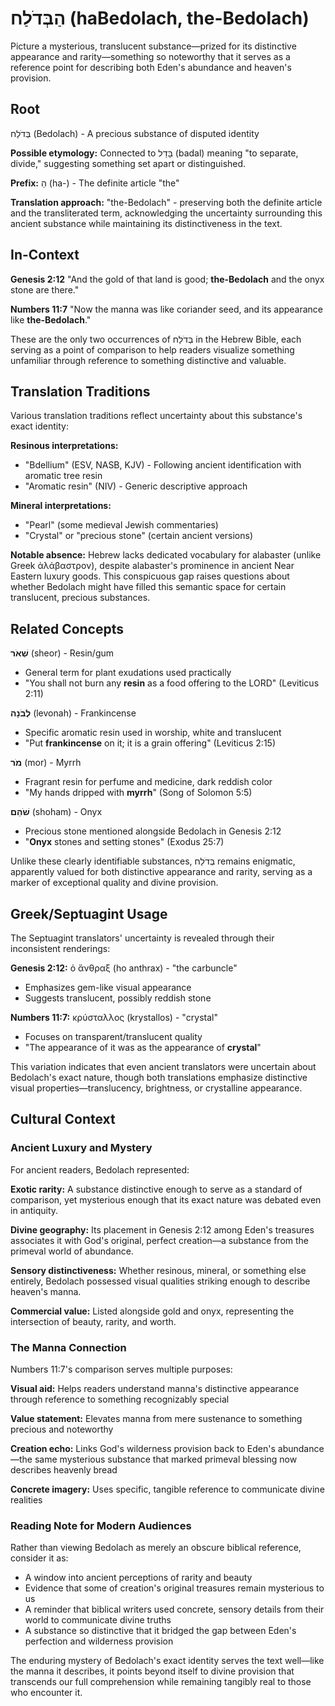 # הַבְּדֹלַח (haBedolach, the-Bedolach)

Picture a mysterious, translucent substance—prized for its distinctive appearance and rarity—something so noteworthy that it serves as a reference point for describing both Eden's abundance and heaven's provision.

## Root

בְּדֹלַח (Bedolach) - A precious substance of disputed identity

**Possible etymology:** Connected to בָּדַל (badal) meaning "to separate, divide," suggesting something set apart or distinguished.

**Prefix:** הַ (ha-) - The definite article "the"

**Translation approach:** "the-Bedolach" - preserving both the definite article and the transliterated term, acknowledging the uncertainty surrounding this ancient substance while maintaining its distinctiveness in the text.

## In-Context

**Genesis 2:12** "And the gold of that land is good; **the-Bedolach** and the onyx stone are there."

**Numbers 11:7** "Now the manna was like coriander seed, and its appearance like **the-Bedolach**."

These are the only two occurrences of בְּדֹלַח in the Hebrew Bible, each serving as a point of comparison to help readers visualize something unfamiliar through reference to something distinctive and valuable.

## Translation Traditions

Various translation traditions reflect uncertainty about this substance's exact identity:

**Resinous interpretations:**

- "Bdellium" (ESV, NASB, KJV) - Following ancient identification with aromatic tree resin
- "Aromatic resin" (NIV) - Generic descriptive approach

**Mineral interpretations:**

- "Pearl" (some medieval Jewish commentaries)
- "Crystal" or "precious stone" (certain ancient versions)

**Notable absence:** Hebrew lacks dedicated vocabulary for alabaster (unlike Greek ἀλάβαστρον), despite alabaster's prominence in ancient Near Eastern luxury goods. This conspicuous gap raises questions about whether Bedolach might have filled this semantic space for certain translucent, precious substances.

## Related Concepts

**שְׁאֹר** (sheor) - Resin/gum

- General term for plant exudations used practically
- "You shall not burn any **resin** as a food offering to the LORD" (Leviticus 2:11)

**לְבֹנָה** (levonah) - Frankincense

- Specific aromatic resin used in worship, white and translucent
- "Put **frankincense** on it; it is a grain offering" (Leviticus 2:15)

**מֹר** (mor) - Myrrh

- Fragrant resin for perfume and medicine, dark reddish color
- "My hands dripped with **myrrh**" (Song of Solomon 5:5)

**שֹׁהַם** (shoham) - Onyx

- Precious stone mentioned alongside Bedolach in Genesis 2:12
- "**Onyx** stones and setting stones" (Exodus 25:7)

Unlike these clearly identifiable substances, בְּדֹלַח remains enigmatic, apparently valued for both distinctive appearance and rarity, serving as a marker of exceptional quality and divine provision.

## Greek/Septuagint Usage

The Septuagint translators' uncertainty is revealed through their inconsistent renderings:

**Genesis 2:12:** ὁ ἄνθραξ (ho anthrax) - "the carbuncle"

- Emphasizes gem-like visual appearance
- Suggests translucent, possibly reddish stone

**Numbers 11:7:** κρύσταλλος (krystallos) - "crystal"

- Focuses on transparent/translucent quality
- "The appearance of it was as the appearance of **crystal**"

This variation indicates that even ancient translators were uncertain about Bedolach's exact nature, though both translations emphasize distinctive visual properties—translucency, brightness, or crystalline appearance.

## Cultural Context

### Ancient Luxury and Mystery

For ancient readers, Bedolach represented:

**Exotic rarity:** A substance distinctive enough to serve as a standard of comparison, yet mysterious enough that its exact nature was debated even in antiquity.

**Divine geography:** Its placement in Genesis 2:12 among Eden's treasures associates it with God's original, perfect creation—a substance from the primeval world of abundance.

**Sensory distinctiveness:** Whether resinous, mineral, or something else entirely, Bedolach possessed visual qualities striking enough to describe heaven's manna.

**Commercial value:** Listed alongside gold and onyx, representing the intersection of beauty, rarity, and worth.

### The Manna Connection

Numbers 11:7's comparison serves multiple purposes:

**Visual aid:** Helps readers understand manna's distinctive appearance through reference to something recognizably special

**Value statement:** Elevates manna from mere sustenance to something precious and noteworthy

**Creation echo:** Links God's wilderness provision back to Eden's abundance—the same mysterious substance that marked primeval blessing now describes heavenly bread

**Concrete imagery:** Uses specific, tangible reference to communicate divine realities

### Reading Note for Modern Audiences

Rather than viewing Bedolach as merely an obscure biblical reference, consider it as:

- A window into ancient perceptions of rarity and beauty
- Evidence that some of creation's original treasures remain mysterious to us
- A reminder that biblical writers used concrete, sensory details from their world to communicate divine truths
- A substance so distinctive that it bridged the gap between Eden's perfection and wilderness provision

The enduring mystery of Bedolach's exact identity serves the text well—like the manna it describes, it points beyond itself to divine provision that transcends our full comprehension while remaining tangibly real to those who encounter it.
